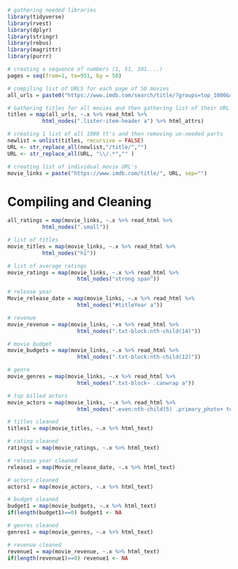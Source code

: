 
```r
# gathering needed libraries
library(tidyverse)
library(rvest)
library(dplyr)
library(stringr)
library(rebus)
library(magrittr)
library(purrr)
```

```r
# creating a sequence of numbers (1, 51, 101....)
pages = seq(from=1, to=951, by = 50)

# compiling list of URLS for each page of 50 movies
all_urls = paste0("https://www.imdb.com/search/title/?groups=top_1000&start=", pages)

# Gathering titles for all movies and then gathering list of their URL tt's
titles = map(all_urls, ~.x %>% read_html %>%
           html_nodes(".lister-item-header a") %>% html_attrs)

# creating 1 list of all 1000 tt's and then removing un-needed parts
newlist = unlist(titles, recursive = FALSE)
URL <- str_replace_all(newlist,"/title/","")
URL <- str_replace_all(URL, "\\/.*","" )

# creating list of individual movie URL's
movie_links = paste("https://www.imdb.com/title/", URL, sep="")
```

# Compiling and Cleaning

```r
all_ratings = map(movie_links, ~.x %>% read_html %>%
           html_nodes(".small"))


```

```r
# list of titles
movie_titles = map(movie_links, ~.x %>% read_html %>%
           html_nodes("h1"))
```



```r
# list of average ratings
movie_ratings = map(movie_links, ~.x %>% read_html %>%
                      html_nodes("strong span"))
```



```r
# release year
Movie_release_date = map(movie_links, ~.x %>% read_html %>%
                      html_nodes("#titleYear a"))


```

```r
# revenue
movie_revenue = map(movie_links, ~.x %>% read_html %>%
                      html_nodes(".txt-block:nth-child(14)"))
```

```r
# movie budget
movie_budgets = map(movie_links, ~.x %>% read_html %>%
                      html_nodes(".txt-block:nth-child(12)")) 

```

```r
# genre
movie_genres = map(movie_links, ~.x %>% read_html %>%
                      html_nodes(".txt-block~ .canwrap a"))

```

```r
# top billed actors
movie_actors = map(movie_links, ~.x %>% read_html %>%
                      html_nodes(".even:nth-child(5) .primary_photo+ td a , .odd:nth-child(4) .primary_photo+ td a , .even:nth-child(3) .primary_photo+ td a , .odd:nth-child(2) .primary_photo+ td a"))
```

```r
# titles cleaned
titles1 = map(movie_titles, ~.x %>% html_text)
```

```r
# rating cleaned
ratings1 = map(movie_ratings, ~.x %>% html_text)
```

```r
# release year cleaned
release1 = map(Movie_release_date, ~.x %>% html_text)
```

```r
# actors cleaned
actors1 = map(movie_actors, ~.x %>% html_text)
```

```r
# budget cleaned
budget1 = map(movie_budgets, ~.x %>% html_text)
if(length(budget1)==0) budget1 <- NA
```

```r
# genres cleaned
genres1 = map(movie_genres, ~.x %>% html_text)
```

```r
# revenue cleaned
revenue1 = map(movie_revenue, ~.x %>% html_text)
if(length(revenue1)==0) revenue1 <- NA
```

